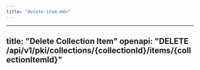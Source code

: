 ```yaml
---
title: "delete-item.mdx"
---
```


---
title: "Delete Collection Item"
openapi: "DELETE /api/v1/pki/collections/{collectionId}/items/{collectionItemId}"
---
